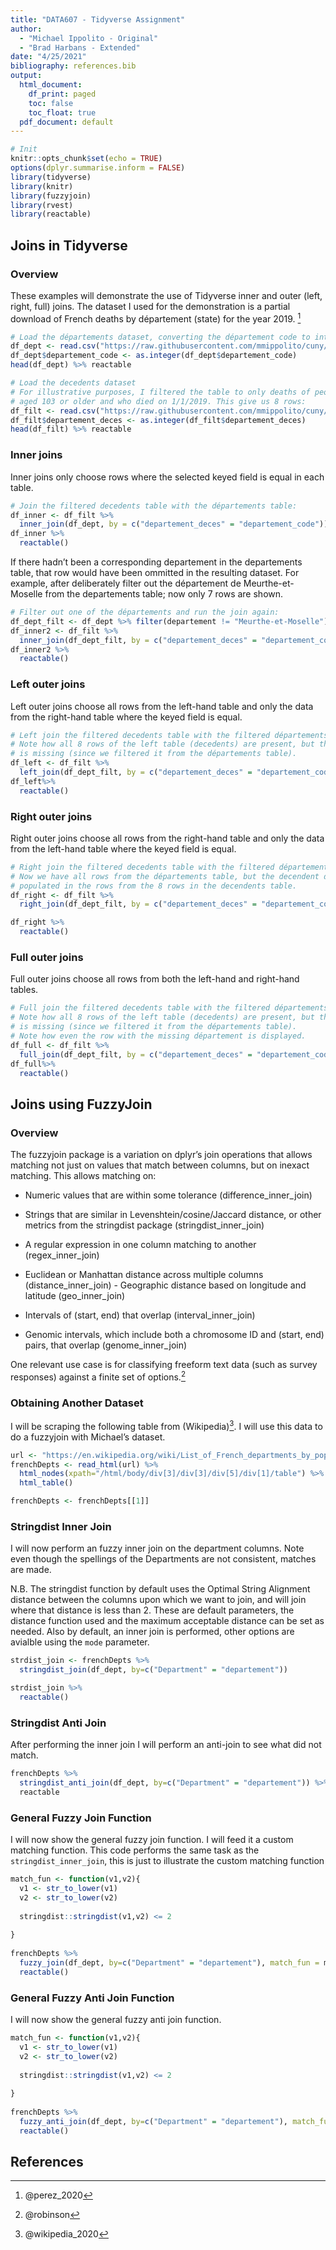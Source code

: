 ```yaml
---
title: "DATA607 - Tidyverse Assignment"
author: 
  - "Michael Ippolito - Original"
  - "Brad Harbans - Extended"
date: "4/25/2021"
bibliography: references.bib
output:
  html_document:
    df_print: paged
    toc: false
    toc_float: true
  pdf_document: default
---
```


```r

# Init
knitr::opts_chunk$set(echo = TRUE)
options(dplyr.summarise.inform = FALSE)
library(tidyverse)
library(knitr)
library(fuzzyjoin)
library(rvest)
library(reactable)
```

## Joins in Tidyverse {.tabset}

### Overview

These examples will demonstrate the use of Tidyverse inner and outer (left, right, full) joins. The dataset I used for the demonstration is a partial download of French deaths by département (state) for the year 2019. ^[@perez_2020]

```r

# Load the départements dataset, converting the département code to int
df_dept <- read.csv("https://raw.githubusercontent.com/mmippolito/cuny/main/data607/tidyverse/departements.csv", sep = ';')
df_dept$departement_code <- as.integer(df_dept$departement_code)
head(df_dept) %>% reactable

# Load the decedents dataset
# For illustrative purposes, I filtered the table to only deaths of people
# aged 103 or older and who died on 1/1/2019. This give us 8 rows:
df_filt <- read.csv("https://raw.githubusercontent.com/mmippolito/cuny/main/data607/tidyverse/deces_2019_filt.csv", sep = ';')
df_filt$departement_deces <- as.integer(df_filt$departement_deces)
head(df_filt) %>% reactable

```

### Inner joins

Inner joins only choose rows where the selected keyed field is equal in each table.

```r

# Join the filtered decedents table with the départements table:
df_inner <- df_filt %>% 
  inner_join(df_dept, by = c("departement_deces" = "departement_code"))
df_inner %>% 
  reactable()

```

If there hadn't been a corresponding departement in the departements table, that row would have been ommitted in the resulting dataset. For example, after deliberately filter out the département de Meurthe-et-Moselle from the departements table; now only 7 rows are shown.

```r

# Filter out one of the départements and run the join again:
df_dept_filt <- df_dept %>% filter(departement != "Meurthe-et-Moselle")
df_inner2 <- df_filt %>% 
  inner_join(df_dept_filt, by = c("departement_deces" = "departement_code"))
df_inner2 %>% 
  reactable()

```

### Left outer joins

Left outer joins choose all rows from the left-hand table and only the data from the right-hand table where the keyed field is equal.

```r

# Left join the filtered decedents table with the filtered départements table.
# Note how all 8 rows of the left table (decedents) are present, but the first département
# is missing (since we filtered it from the départements table).
df_left <- df_filt %>% 
  left_join(df_dept_filt, by = c("departement_deces" = "departement_code"))
df_left%>% 
  reactable()

```

### Right outer joins

Right outer joins choose all rows from the right-hand table and only the data from the left-hand table where the keyed field is equal.

```r

# Right join the filtered decedents table with the filtered départements table.
# Now we have all rows from the départements table, but the decendent data is only
# populated in the rows from the 8 rows in the decendents table.
df_right <- df_filt %>% 
  right_join(df_dept_filt, by = c("departement_deces" = "departement_code"))

df_right %>% 
  reactable()

```

### Full outer joins

Full outer joins choose all rows from both the left-hand and right-hand tables.

```r

# Full join the filtered decedents table with the filtered départements table.
# Note how all 8 rows of the left table (decedents) are present, but the first département
# is missing (since we filtered it from the départements table).
# Note how even the row with the missing département is displayed.
df_full <- df_filt %>% 
  full_join(df_dept_filt, by = c("departement_deces" = "departement_code"))
df_full%>% 
  reactable()

```

## Joins using FuzzyJoin {.tabset}

### Overview

The fuzzyjoin package is a variation on dplyr's join operations that allows matching not just on values that match between columns, but on inexact matching. This allows matching on:

-   Numeric values that are within some tolerance (difference_inner_join)

-   Strings that are similar in Levenshtein/cosine/Jaccard distance, or other metrics from the stringdist package (stringdist_inner_join)

-   A regular expression in one column matching to another (regex_inner_join)

-   Euclidean or Manhattan distance across multiple columns (distance_inner_join) - Geographic distance based on longitude and latitude (geo_inner_join)

-   Intervals of (start, end) that overlap (interval_inner_join)

-   Genomic intervals, which include both a chromosome ID and (start, end) pairs, that overlap (genome_inner_join)

One relevant use case is for classifying freeform text data (such as survey responses) against a finite set of options.^[@robinson]



### Obtaining Another Dataset

I will be scraping the following table from (Wikipedia)^[@wikipedia_2020]. I will use this data to do a fuzzyjoin with Michael's dataset. 
```r
url <- "https://en.wikipedia.org/wiki/List_of_French_departments_by_population"
frenchDepts <- read_html(url) %>% 
  html_nodes(xpath="/html/body/div[3]/div[3]/div[5]/div[1]/table") %>% 
  html_table()

frenchDepts <- frenchDepts[[1]]
```

### Stringdist Inner Join

I will now perform an fuzzy inner join on the department columns. Note even though the spellings of the Departments are not consistent, matches are made. 

N.B. The stringdist function by default uses the Optimal String Alignment distance between the columns upon which we want to join, and will join where that distance is less than 2. These are default parameters, the distance function used and the maximum acceptable distance can be set as needed. Also by default, an inner join is performed, other options are avialble using the `mode` parameter.

```r
strdist_join <- frenchDepts %>% 
  stringdist_join(df_dept, by=c("Department" = "departement"))

strdist_join %>% 
  reactable()

```
### Stringdist Anti Join

After performing the inner join I will perform an anti-join to see what did not match. 
```r
frenchDepts %>% 
  stringdist_anti_join(df_dept, by=c("Department" = "departement")) %>% 
  reactable

```

### General Fuzzy Join Function
I will now show the general fuzzy join function. I will feed it a custom matching function. This code performs the same task as the `stringdist_inner_join`, this is just to illustrate the custom matching function

```r
match_fun <- function(v1,v2){
  v1 <- str_to_lower(v1)
  v2 <- str_to_lower(v2)
  
  stringdist::stringdist(v1,v2) <= 2
  
}
  
frenchDepts %>% 
  fuzzy_join(df_dept, by=c("Department" = "departement"), match_fun = match_fun) %>% 
  reactable()
```

### General Fuzzy Anti Join Function
I will now show the general fuzzy anti join function. 

```r
match_fun <- function(v1,v2){
  v1 <- str_to_lower(v1)
  v2 <- str_to_lower(v2)
  
  stringdist::stringdist(v1,v2) <= 2
  
}
  
frenchDepts %>% 
  fuzzy_anti_join(df_dept, by=c("Department" = "departement"), match_fun = match_fun) %>% 
  reactable()
```
## References